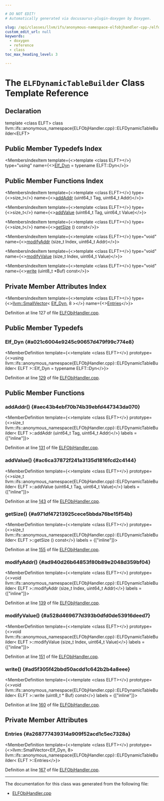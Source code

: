```yaml
---

# DO NOT EDIT!
# Automatically generated via docusaurus-plugin-doxygen by Doxygen.

slug: /api/classes/llvm/ifs/anonymous-namespace-elfobjhandler-cpp-/elfdynamictablebuilder
custom_edit_url: null
keywords:
  - doxygen
  - reference
  - class
toc_max_heading_level: 3

---
```





# The `ELFDynamicTableBuilder` Class Template Reference

<DoxygenPage pluginConfig={pluginConfig}>



## Declaration

<CodeBlock>template &lt;class ELFT&gt;
class llvm::ifs::anonymous_namespace{ELFObjHandler.cpp}::ELFDynamicTableBuilder&lt;ELFT&gt;</CodeBlock>

## Public Member Typedefs Index

<MembersIndex>

<MembersIndexItem
  template={<>template &lt;class ELFT&gt;</>}
  type="using"
  name={<><a href="#a021c6004e9245c90657d479f99c774e8">Elf&#95;Dyn</a> = typename ELFT::Dyn</>}>
</MembersIndexItem>

</MembersIndex>

## Public Member Functions Index

<MembersIndex>

<MembersIndexItem
  template={<>template &lt;class ELFT&gt;</>}
  type={<>size&#95;t</>}
  name={<><a href="#aec43b4ebf70b74b39ebfd447343da070">addAddr</a> (uint64&#95;t Tag, uint64&#95;t Addr)</>}>
</MembersIndexItem>

<MembersIndexItem
  template={<>template &lt;class ELFT&gt;</>}
  type={<>size&#95;t</>}
  name={<><a href="#ac6ca37872f241a3135d1816fcd2c4144">addValue</a> (uint64&#95;t Tag, uint64&#95;t Value)</>}>
</MembersIndexItem>

<MembersIndexItem
  template={<>template &lt;class ELFT&gt;</>}
  type={<>size&#95;t</>}
  name={<><a href="#a971df47213925cece5bbda76be15f54b">getSize</a> () const</>}>
</MembersIndexItem>

<MembersIndexItem
  template={<>template &lt;class ELFT&gt;</>}
  type="void"
  name={<><a href="#ad940d26b64853f80b89e2048d359bf04">modifyAddr</a> (size&#95;t Index, uint64&#95;t Addr)</>}>
</MembersIndexItem>

<MembersIndexItem
  template={<>template &lt;class ELFT&gt;</>}
  type="void"
  name={<><a href="#a528d469677d393b0dfd0de53916deed7">modifyValue</a> (size&#95;t Index, uint64&#95;t Value)</>}>
</MembersIndexItem>

<MembersIndexItem
  template={<>template &lt;class ELFT&gt;</>}
  type="void"
  name={<><a href="#ad5f305f42bbd50acdd1c642b2b4a8eee">write</a> (uint8&#95;t &#42;Buf) const</>}>
</MembersIndexItem>

</MembersIndex>

## Private Member Attributes Index

<MembersIndex>

<MembersIndexItem
  template={<>template &lt;class ELFT&gt;</>}
  type={<><a href="/docs/api/classes/llvm/smallvector">llvm::SmallVector</a>&lt; <a href="#a021c6004e9245c90657d479f99c774e8">Elf&#95;Dyn</a>, 8 &gt;</>}
  name={<><a href="#a268777439314a909f52acd1c5ec7328a">Entries</a></>}>
</MembersIndexItem>

</MembersIndex>


Definition at line 127 of file <a href="/docs/api/files/lib/lib/interfacestub/elfobjhandler-cpp">ELFObjHandler.cpp</a>.

<SectionDefinition>

## Public Member Typedefs

### Elf&#95;Dyn {#a021c6004e9245c90657d479f99c774e8}

<MemberDefinition
  template={<>template &lt;class ELFT&gt;</>}
  prototype={<>using llvm::ifs::anonymous&#95;namespace&#123;ELFObjHandler.cpp&#125;::ELFDynamicTableBuilder&lt; ELFT &gt;::Elf&#95;Dyn =  typename ELFT::Dyn</>}>

Definition at line <a href="/docs/api/files/lib/lib/interfacestub/elfobjhandler-cpp/#l00129">129</a> of file <a href="/docs/api/files/lib/lib/interfacestub/elfobjhandler-cpp">ELFObjHandler.cpp</a>.
</MemberDefinition>

</SectionDefinition>

<SectionDefinition>

## Public Member Functions

### addAddr() {#aec43b4ebf70b74b39ebfd447343da070}

<MemberDefinition
  template={<>template &lt;class ELFT&gt;</>}
  prototype={<>size&#95;t llvm::ifs::anonymous&#95;namespace&#123;ELFObjHandler.cpp&#125;::ELFDynamicTableBuilder&lt; ELFT &gt;::addAddr (uint64&#95;t Tag, uint64&#95;t Addr)</>}
  labels = {["inline"]}>

Definition at line <a href="/docs/api/files/lib/lib/interfacestub/elfobjhandler-cpp/#l00131">131</a> of file <a href="/docs/api/files/lib/lib/interfacestub/elfobjhandler-cpp">ELFObjHandler.cpp</a>.
</MemberDefinition>

### addValue() {#ac6ca37872f241a3135d1816fcd2c4144}

<MemberDefinition
  template={<>template &lt;class ELFT&gt;</>}
  prototype={<>size&#95;t llvm::ifs::anonymous&#95;namespace&#123;ELFObjHandler.cpp&#125;::ELFDynamicTableBuilder&lt; ELFT &gt;::addValue (uint64&#95;t Tag, uint64&#95;t Value)</>}
  labels = {["inline"]}>

Definition at line <a href="/docs/api/files/lib/lib/interfacestub/elfobjhandler-cpp/#l00143">143</a> of file <a href="/docs/api/files/lib/lib/interfacestub/elfobjhandler-cpp">ELFObjHandler.cpp</a>.
</MemberDefinition>

### getSize() {#a971df47213925cece5bbda76be15f54b}

<MemberDefinition
  template={<>template &lt;class ELFT&gt;</>}
  prototype={<>size&#95;t llvm::ifs::anonymous&#95;namespace&#123;ELFObjHandler.cpp&#125;::ELFDynamicTableBuilder&lt; ELFT &gt;::getSize () const</>}
  labels = {["inline"]}>

Definition at line <a href="/docs/api/files/lib/lib/interfacestub/elfobjhandler-cpp/#l00155">155</a> of file <a href="/docs/api/files/lib/lib/interfacestub/elfobjhandler-cpp">ELFObjHandler.cpp</a>.
</MemberDefinition>

### modifyAddr() {#ad940d26b64853f80b89e2048d359bf04}

<MemberDefinition
  template={<>template &lt;class ELFT&gt;</>}
  prototype={<>void llvm::ifs::anonymous&#95;namespace&#123;ELFObjHandler.cpp&#125;::ELFDynamicTableBuilder&lt; ELFT &gt;::modifyAddr (size&#95;t Index, uint64&#95;t Addr)</>}
  labels = {["inline"]}>

Definition at line <a href="/docs/api/files/lib/lib/interfacestub/elfobjhandler-cpp/#l00139">139</a> of file <a href="/docs/api/files/lib/lib/interfacestub/elfobjhandler-cpp">ELFObjHandler.cpp</a>.
</MemberDefinition>

### modifyValue() {#a528d469677d393b0dfd0de53916deed7}

<MemberDefinition
  template={<>template &lt;class ELFT&gt;</>}
  prototype={<>void llvm::ifs::anonymous&#95;namespace&#123;ELFObjHandler.cpp&#125;::ELFDynamicTableBuilder&lt; ELFT &gt;::modifyValue (size&#95;t Index, uint64&#95;t Value)</>}
  labels = {["inline"]}>

Definition at line <a href="/docs/api/files/lib/lib/interfacestub/elfobjhandler-cpp/#l00151">151</a> of file <a href="/docs/api/files/lib/lib/interfacestub/elfobjhandler-cpp">ELFObjHandler.cpp</a>.
</MemberDefinition>

### write() {#ad5f305f42bbd50acdd1c642b2b4a8eee}

<MemberDefinition
  template={<>template &lt;class ELFT&gt;</>}
  prototype={<>void llvm::ifs::anonymous&#95;namespace&#123;ELFObjHandler.cpp&#125;::ELFDynamicTableBuilder&lt; ELFT &gt;::write (uint8&#95;t &#42; Buf) const</>}
  labels = {["inline"]}>

Definition at line <a href="/docs/api/files/lib/lib/interfacestub/elfobjhandler-cpp/#l00160">160</a> of file <a href="/docs/api/files/lib/lib/interfacestub/elfobjhandler-cpp">ELFObjHandler.cpp</a>.
</MemberDefinition>

</SectionDefinition>

<SectionDefinition>

## Private Member Attributes

### Entries {#a268777439314a909f52acd1c5ec7328a}

<MemberDefinition
  template={<>template &lt;class ELFT&gt;</>}
  prototype={<>llvm::SmallVector&lt;Elf&#95;Dyn, 8&gt; llvm::ifs::anonymous&#95;namespace&#123;ELFObjHandler.cpp&#125;::ELFDynamicTableBuilder&lt; ELFT &gt;::Entries</>}>

Definition at line <a href="/docs/api/files/lib/lib/interfacestub/elfobjhandler-cpp/#l00167">167</a> of file <a href="/docs/api/files/lib/lib/interfacestub/elfobjhandler-cpp">ELFObjHandler.cpp</a>.
</MemberDefinition>

</SectionDefinition>

<hr/>

The documentation for this class was generated from the following file:

<ul>
<li><a href="/docs/api/files/lib/lib/interfacestub/elfobjhandler-cpp">ELFObjHandler.cpp</a></li>
</ul>

</DoxygenPage>
